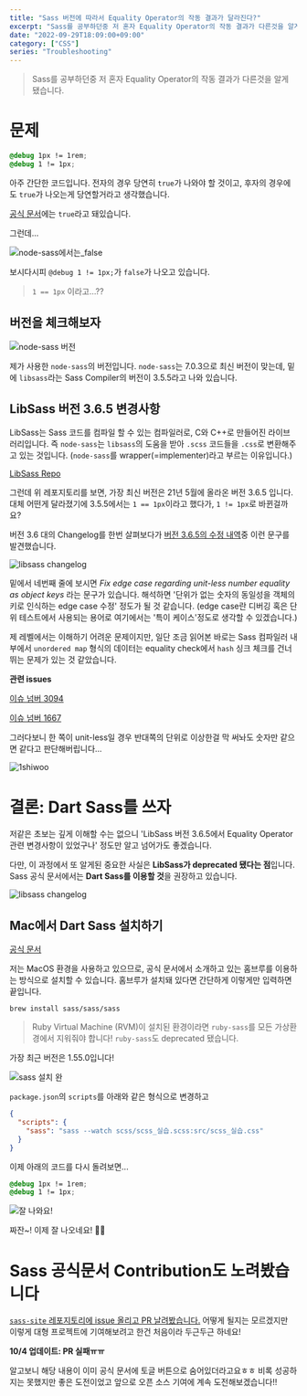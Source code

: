 ```yaml
---
title: "Sass 버전에 따라서 Equality Operator의 작동 결과가 달라진다?"
excerpt: "Sass를 공부하던중 저 혼자 Equality Operator의 작동 결과가 다른것을 알게 됐습니다."
date: "2022-09-29T18:09:00+09:00"
category: ["CSS"]
series: "Troubleshooting"
---
```


> Sass를 공부하던중 저 혼자 Equality Operator의 작동 결과가 다른것을 알게 됐습니다.

# 문제

```css
@debug 1px != 1rem;
@debug 1 != 1px;
```

아주 간단한 코드입니다. 전자의 경우 당연히 `true`가 나와야 할 것이고, 후자의 경우에도 `true`가 나오는게 당연할거라고 생각했습니다.

[공식 문서](https://sass-lang.com/documentation/operators/equality)에는 `true`라고 돼있습니다.

그런데...

![node-sass에서는_false](../static/img/Sass_버전에_따라서_Equality_Operator의_작동_결과가_달라진다/node-sass_왜구랩.png)

보시다시피 `@debug 1 != 1px;`가 `false`가 나오고 있습니다.

> `1 == 1px` 이라고...??

## 버전을 체크해보자

![node-sass 버전](../static/img/Sass_버전에_따라서_Equality_Operator의_작동_결과가_달라진다/node-sass_version.png)

제가 사용한 `node-sass`의 버전입니다. `node-sass`는 7.0.3으로 최신 버전이 맞는데, 밑에 `libsass`라는 Sass Compiler의 버전이 3.5.5라고 나와 있습니다.

## LibSass 버전 3.6.5 변경사항

LibSass는 Sass 코드를 컴파일 할 수 있는 컴파일러로, C와 C++로 만들어진 라이브러리입니다. 즉 `node-sass`는 `libsass`의 도움을 받아 `.scss` 코드들을 `.css`로 변환해주고 있는 것입니다. (`node-sass`를 wrapper(=implementer)라고 부르는 이유입니다.)

[LibSass Repo](https://github.com/sass/libsass)

그런데 위 레포지토리를 보면, 가장 최신 버전은 21년 5월에 올라온 버전 3.6.5 입니다. 대체 어떤게 달라졌기에 3.5.5에서는 `1 == 1px`이라고 했다가, `1 != 1px`로 바뀐걸까요?

버전 3.6 대의 Changelog를 한번 살펴보다가 [버전 3.6.5의 수정 내역](https://github.com/sass/libsass/releases/tag/3.6.5)중 이런 문구를 발견했습니다.

![libsass changelog](../static/img/Sass_버전에_따라서_Equality_Operator의_작동_결과가_달라진다/libsass_changelog.png)

밑에서 네번째 줄에 보시면 _Fix edge case regarding unit-less number equality as object keys_ 라는 문구가 있습니다. 해석하면 '단위가 없는 숫자의 동일성을 객체의 키로 인식하는 edge case 수정' 정도가 될 것 같습니다. (edge case란 디버깅 혹은 단위 테스트에서 사용되는 용어로 여기에서는 '특이 케이스'정도로 생각할 수 있겠습니다.)

제 레벨에서는 이해하기 어려운 문제이지만, 일단 조금 읽어본 바로는 Sass 컴파일러 내부에서 `unordered map` 형식의 데이터는 equality check에서 `hash` 싱크 체크를 건너 뛰는 문제가 있는 것 같았습니다.

**관련 issues**

[이슈 넘버 3094](https://github.com/sass/libsass/issues/3094)

[이슈 넘버 1667](https://github.com/sass/libsass/issues/1667)

그러다보니 한 쪽이 unit-less일 경우 반대쪽의 단위로 이상한걸 막 써놔도 숫자만 같으면 같다고 판단해버립니다...

![1shiwoo](../static/img/Sass_버전에_따라서_Equality_Operator의_작동_결과가_달라진다/1shiwoo.png)

# 결론: Dart Sass를 쓰자

저같은 초보는 깊게 이해할 수는 없으니 'LibSass 버전 3.6.5에서 Equality Operator 관련 변경사항이 있었구나' 정도만 알고 넘어가도 좋겠습니다.

다만, 이 과정에서 또 알게된 중요한 사실은 **LibSass가 deprecated 됐다는 점**입니다. Sass 공식 문서에서는 **Dart Sass를 이용할 것**을 권장하고 있습니다.

![libsass changelog](../static/img/Sass_버전에_따라서_Equality_Operator의_작동_결과가_달라진다/LibSassDeprecated.png)

## Mac에서 Dart Sass 설치하기

[공식 문서](https://sass-lang.com/install)

저는 MacOS 환경을 사용하고 있으므로, 공식 문서에서 소개하고 있는 홈브루를 이용하는 방식으로 설치할 수 있습니다. 홈브루가 설치돼 있다면 간단하게 이렇게만 입력하면 끝입니다.

```code
brew install sass/sass/sass
```

> Ruby Virtual Machine (RVM)이 설치된 환경이라면 `ruby-sass`를 모든 가상환경에서 지워줘야 합니다! `ruby-sass`도 deprecated 됐습니다.

가장 최근 버전은 1.55.0입니다!

![sass 설치 완](../static/img/Sass_버전에_따라서_Equality_Operator의_작동_결과가_달라진다/sass_설치완.png)

`package.json`의 `scripts`를 아래와 같은 형식으로 변경하고

```json
{
  "scripts": {
    "sass": "sass --watch scss/scss_실습.scss:src/scss_실습.css"
  }
}
```

이제 아래의 코드를 다시 돌려보면...

```css
@debug 1px != 1rem;
@debug 1 != 1px;
```

![잘 나와요!](../static/img/Sass_버전에_따라서_Equality_Operator의_작동_결과가_달라진다/최종결과.png)

짜잔~! 이제 잘 나오네요! 🙌🙌

# Sass 공식문서 Contribution도 노려봤습니다

[`sass-site` 레포지토리에 issue 올리고 PR 날려봤습니다.](https://github.com/sass/sass-site/pull/677) 어떻게 될지는 모르겠지만 이렇게 대형 프로젝트에 기여해보려고 한건 처음이라 두근두근 하네요!

**10/4 업데이트: PR 실패ㅠㅠ**

알고보니 해당 내용이 이미 공식 문서에 토글 버튼으로 숨어있더라고요ㅎㅎ 비록 성공하지는 못했지만 좋은 도전이었고 앞으로 오픈 소스 기여에 계속 도전해보겠습니다!!
